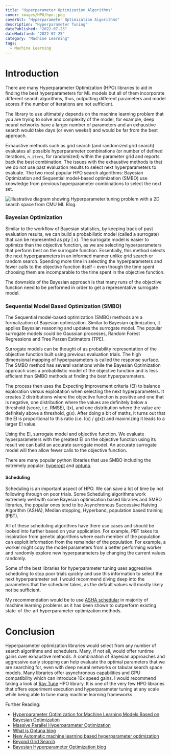 ```yaml
---
title: "Hyperparameter Optimization Algorithms"
cover: images/HPO/hpo.jpeg
coverAlt: "Hyperparameter Optimization Algorithms"
description: "Hyperparameter Tuning"
datePublished: "2022-07-25"
dateModified: "2022-07-25"
category: "Machine Learning"
tags:
  - Machine Learning
---
```



# Introduction

There are many Hyperparameter Optimization (HPO) libraries to aid in finding the best hyperparameters for ML models but all of them incorporate different search algorithms, thus, outputting different parameters and model scores if the number of iterations are not sufficient.

The library to use ultimately depends on the machine learning problem that you are trying to solve and complexity of the model, for example, deep neural networks have a larger number of parameters and an exhaustive search would take days (or even weeks!) and would be far from the best approach.

Exhaustive methods such as grid search (and randomized grid search) evaluates all possible hyperparameter combinations (or number of defined iterations, `n_iters`, for randomized) within the parameter grid and reports back the best combination. The issues with the exhaustive methods is that we do not use past evaluation results to select next hyperparameters to evaluate. The two most popular HPO search algorithms: Bayesian Optimization and Sequential model-based optimization (SMBO) use knowledge from previous hyperparameter combinations to select the next set.

![Illustrative diagram showing Hyperparameter tuning problem with a 2D search space from CMU ML Blog.](images/HPO/hpo.jpeg)

### Bayesian Optimization

Similar to the workflow of Bayesian statistics, by keeping track of past evaluation results, we can build a probabilistic model (called a surrogate) that can be represented as p(y | x). The surrogate model is easier to optimize than the objective function, as we are selecting hyperparameters that perform best on the surrogate function. Essentially, this method selects the next hyperparameters in an informed manner unlike grid search or random search. Spending more time in selecting the hyperparameters and fewer calls to the objective function itself – even though the time spent choosing them are incomparable to the time spent in the objective function.

The downside of the Bayesian approach is that many runs of the objective function need to be performed in order to get a representative surrogate model.

### Sequential Model Based Optimization (SMBO)

The Sequential model-based optimization (SMBO) methods are a formalization of Bayesian optimization. Similar to Bayesian optimization, it applies Bayesian reasoning and updates the surrogate model. The popular surrogate models could be Gaussian processes, Random Forest Regressions and Tree Parzen Estimators (TPE).

Surrogate models can be thought of as probability representation of the objective function built using previous evaluation trials. The high dimensional mapping of hyperparameters is called the response surface. The SMBO method has several variations while the Bayesian Optimization approach uses a probabilistic model of the objective function and is less efficient than SMBO methods at finding the best hyperparameters. 

The process then uses the Expecting Improvement criteria (EI) to balance exploration versus exploitation when selecting the next hyperparameters. It creates 2 distributions where the objective function is positive and one that is negative, one distribution where the values are definitely below a threshold (score, i.e. RMSE), l(x), and one distribution where the value are definitely above a threshold, g(x). After doing a bit of maths, it turns out that the EI is proportional to this ratio (i.e. l(x) / g(x)) and maximizing it leads to a larger EI value. 

Using the EI, surrogate model and objective function. We evaluate hyperparameters with the greatest EI on the objective function using its result we can build an accurate surrogate model. An accurate surrogate model will then allow fewer calls to the objective function.

There are many popular python libraries that use SMBO including the extremely popular: [hyperopt](http://hyperopt.github.io/hyperopt/) and [optuna](https://optuna.readthedocs.io/en/stable/index.html).


#### Scheduling
Scheduling is an important aspect of HPO. We can save a lot of time by not following through on poor trials. Some Scheduling algorithms work extremely well with some Bayesian optimisation based libraries and SMBO libraries, the popular ones tend to be Asynchronous Successive Halving Algorithm (ASHA), Median stopping, Hyperband, population based training (PBT).

All of these scheduling algorithms have there use cases and should be looked into further based on your application. For example, PBT takes its inspiration from genetic algorithms where each member of the population can exploit information from the remainder of the population. For example, a worker might copy the model parameters from a better performing worker and randomly explore new hyperparameters by changing the current values randomly.

Some of the best libraries for hyperparameter tuning uses aggressive scheduling to stop poor trials quickly and use this information to select the next hyperparameter set. I would recommend diving deep into the parameters that the scheduler takes, as the default values will mostly likely not be sufficient.

My recommendation would be to use [ASHA schedular](https://arxiv.org/abs/1810.05934) in majority of machine learning problems as it has been shown to outperform existing state-of-the-art hyperparameter optimization methods.


# Conclusion

Hyperparameter optimization libraries would select from any number of search algorithms and schedulers. Many, if not all, would offer runtime gains over exhaustive methods. A combination of Bayesian approaches and aggressive early stopping can help evaluate the optimal parameters that we are searching for, even with deep neural networks or tabular search space models. Many libraries offer asynchronous capabilities and GPU compatibility which can introduce 10x speed gains. I would recommend taking a look at [Ray Tune](https://docs.ray.io/en/latest/tune/index.html) HPO library. It is one of the very few HPO libraries that offers experiment execution and hyperparameter tuning at any scale while being able to tune many machine learning frameworks. 

Further Reading:

- [Hyperparameter Optimization for Machine Learning Models Based on Bayesian Optimization](https://www.sciencedirect.com/science/article/pii/S1674862X19300047)
- [Massive Parallel Hyperparameter Optimization](https://blog.ml.cmu.edu/2018/12/12/massively-parallel-hyperparameter-optimization/)
- [What is Optuna blog](https://tech.preferred.jp/en/blog/optuna-release/)
- [New Automatic machine learning based hyperparameter optimization](https://journals.sagepub.com/doi/pdf/10.1177/0020294020932347)
- [Beyond Grid Search](https://druce.ai/2020/10/hyperparameter-tuning-with-xgboost-ray-tune-hyperopt-and-optuna)
- [Bayesian Hyperparameter Optimization blog](https://towardsdatascience.com/a-conceptual-explanation-of-bayesian-model-based-hyperparameter-optimization-for-machine-learning-b8172278050f)
